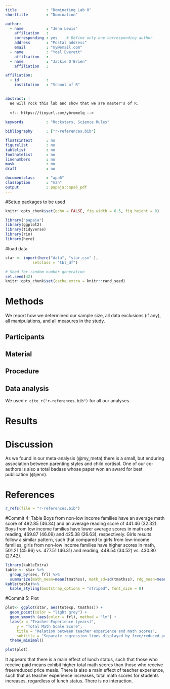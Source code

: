 ```yaml
---
title             : "Dominating Lab 8"
shorttitle        : "Domination"

author: 
  - name          : "Jenn Lewis"
    affiliation   : 
    corresponding : yes    # Define only one corresponding author
    address       : "Postal address"
    email         : "my@email.com"
  - name          : "Yoel Everett"
    affiliation   : 
  - name          : "Jackie O'Brien"
    affiliation   : 

affiliation:
  - id            : 
    institution   : "School of R"
    

abstract: |
  We will rock this lab and show that we are master's of R.  
  
  <!-- https://tinyurl.com/ybremelq -->
  
keywords          : "Rockstars, Science Rules"

bibliography      : ["r-references.bib"]

floatsintext      : no
figurelist        : no
tablelist         : no
footnotelist      : no
linenumbers       : no
mask              : no
draft             : no

documentclass     : "apa6"
classoption       : "man"
output            : papaja::apa6_pdf
---
```

#Setup packages to be used
```r
knitr::opts_chunk$set(echo = FALSE, fig.width = 6.5, fig.height = 8)

library("papaja")
library(ggplot2)
library(tidyverse)
library(rio)
library(here)
```
#load data
```r
star <- import(here("data", "star.csv" ),
            setclass = "tbl_df")
```

```r
# Seed for random number generation
set.seed(42)
knitr::opts_chunk$set(cache.extra = knitr::rand_seed)
```



# Methods
We report how we determined our sample size, all data exclusions (if any), all manipulations, and all measures in the study. <!-- 21-word solution (Simmons, Nelson & Simonsohn, 2012; retrieved from http://ssrn.com/abstract=2160588) -->

## Participants

## Material

## Procedure

## Data analysis
We used `r cite_r("r-references.bib")` for all our analyses.


# Results

# Discussion
As we found in our meta-analysis (@my_meta) there is a small, but enduring association between parenting styles and child cortisol. One of our co-authors is also a total badass whose paper won an award for best publication (@jenn).

\newpage

# References
```r
r_refs(file = "r-references.bib")
```

\begingroup
\setlength{\parindent}{-0.5in}
\setlength{\leftskip}{0.5in}

<div id = "refs"></div>
\endgroup

#Commit 4: Table
Boys from non-low income families have an average math score of 492.85 (46.34) and an average reading score of 441.46 (32.32). Boys from low income families have lower average scores in math and reading, 469.87 (46.09) and 425.38 (26.63), respectively. Girls results follow a similar pattern, such that compared to girls from low-income families, girls from non-low income families have higher scores in math, 501.21 (45.96) vs. 477.51 (46.31) and reading, 448.54 (34.52) vs. 430.80 (27.42).

```r
library(kableExtra)
table <- star %>%
  group_by(sex, frl) %>%
  summarize(math_mean=mean(tmathss), math_sd=sd(tmathss), rdg_mean=mean(treadss), rdg_sd=sd(treadss))
kable(table)%>%
  kable_styling(bootstrap_options = "striped", font_size = 8)
```

#Commit 5: Plot

```r

plot<- ggplot(star, aes(totexp, tmathss)) + 
  geom_point(color = "light grey") +
  geom_smooth (aes(color = frl), method = "lm") +
  labs(x = "Teacher Experience (years)", 
     y = "Total Math Scale Score",
     title = "Relation between teacher experience and math scores",
     subtitle = "Separate regression lines displayed by free/reduced price lunch status") +
  theme_minimal()

plot(plot)
```

It appears that there is a main effect of lunch status, such that those who receive paid means exhibit higher total math scores than those who receive free/reduced price meals. There is also a main effect of teacher experience, such that as teacher experience increases, total math scores for students increases, regardless of lunch status. There is no interaction. 




